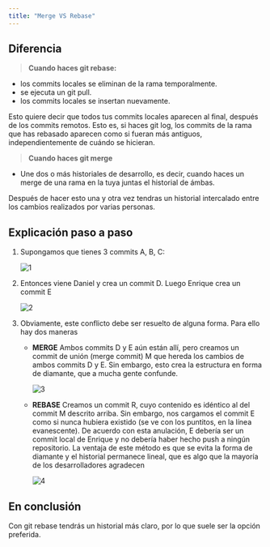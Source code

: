 ```yaml
---
title: "Merge VS Rebase"
---
```


## Diferencia

> **Cuando haces git rebase:**

- los commits locales se eliminan de la rama temporalmente.
- se ejecuta un git pull.
- los commits locales se insertan nuevamente.

Esto quiere decir que todos tus commits locales aparecen al final, después de los commits remotos. Esto es, si haces git log, los commits de la rama que has rebasado aparecen como si fueran más antiguos, independientemente de cuándo se hicieran.

> **Cuando haces git merge**

- Une dos o más historiales de desarrollo, es decir, cuando haces un merge de una rama en la tuya juntas el historial de ámbas.

Después de hacer esto una y otra vez tendras un historial intercalado entre los cambios realizados por varias personas.

## Explicación paso a paso

1. Supongamos que tienes 3 commits A, B, C:

   ![1](./img/1.jpg)

2. Entonces viene Daniel y crea un commit D. Luego Enrique crea un commit E

   ![2](./img/2.jpg)

3. Obviamente, este conflicto debe ser resuelto de alguna forma. Para ello hay dos maneras

   - **MERGE**
     Ambos commits D y E aún están allí, pero creamos un commit de unión (merge commit) M que hereda los cambios de ambos commits D y E. Sin embargo, esto crea la estructura en forma de diamante, que a mucha gente confunde.

     ![3](./img/3.jpg)

   - **REBASE**
     Creamos un commit R, cuyo contenido es idéntico al del commit M descrito arriba. Sin embargo, nos cargamos el commit E como si nunca hubiera existido (se ve con los puntitos, en la línea evanescente). De acuerdo con esta anulación, E debería ser un commit local de Enrique y no debería haber hecho push a ningún repositorio. La ventaja de este método es que se evita la forma de diamante y el historial permanece lineal, que es algo que la mayoría de los desarrolladores agradecen

     ![4](./img/4.jpg)

## En conclusión

Con git rebase tendrás un historial más claro, por lo que suele ser la opción preferida.
